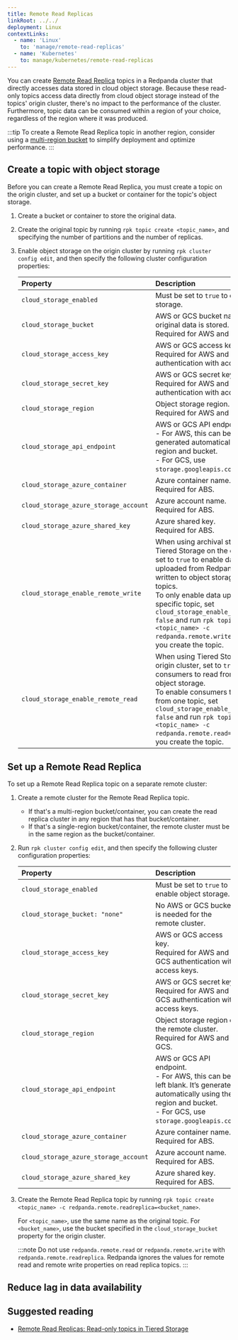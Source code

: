 ```yaml
---
title: Remote Read Replicas
linkRoot: ../../
deployment: Linux
contextLinks:
  - name: 'Linux'
    to: 'manage/remote-read-replicas'
  - name: 'Kubernetes'
    to: manage/kubernetes/remote-read-replicas
---
```


<head>
    <meta name="title" content="Remote Read Replicas | Redpanda Docs"/>
    <meta name="description" content="Create read-only topics (Remote Read Replica topics) that mirror topics on a different cluster."/>
    <link rel="canonical" href="https://docs.redpanda.com/docs/manage/remote-read-replicas/" />
</head>



<ContextLink frontmatter={frontMatter}
/>

<AboutRemoteReadReplicas frontmatter={frontMatter}/>

You can create [Remote Read Replica](../remote-read-replicas) topics in a Redpanda cluster that directly accesses data stored in cloud object storage. Because these read-only topics access data directly from cloud object storage instead of the topics' origin cluster, there's no impact to the performance of the cluster. Furthermore, topic data can be consumed within a region of your choice, regardless of the region where it was produced. 

:::tip
To create a Remote Read Replica topic in another region, consider using a [multi-region bucket](https://aws.amazon.com/s3/features/multi-region-access-points/) to simplify deployment and optimize performance. 
:::

## Create a topic with object storage

Before you can create a Remote Read Replica, you must create a topic on the origin cluster, and set up a bucket or container for the topic's object storage. 

1. Create a bucket or container to store the original data.
2. Create the original topic by running `rpk topic create <topic_name>`, and specifying the number of partitions and the number of replicas.
3. Enable object storage on the origin cluster by running `rpk cluster config edit`, and then specify the following cluster configuration properties:

    | Property | Description |
    | :------  | :---------  |
    | `cloud_storage_enabled` | Must be set to `true` to enable object storage. |
    | `cloud_storage_bucket` | AWS or GCS bucket name where the original data is stored. <br/>Required for AWS and GCS. |
    | `cloud_storage_access_key` | AWS or GCS access key. <br/>Required for AWS and GCS authentication with access keys. |
    | `cloud_storage_secret_key` | AWS or GCS secret key. <br/>Required for AWS and GCS authentication with access keys.  |
    | `cloud_storage_region` | Object storage region. <br/>Required for AWS and GCS. |
    | `cloud_storage_api_endpoint` | AWS or GCS API endpoint. <br/>- For AWS, this can be left blank. It’s generated automatically using the region and bucket. <br/>- For GCS, use `storage.googleapis.com`. |
    | `cloud_storage_azure_container` | Azure container name. <br/>Required for ABS. |
    | `cloud_storage_azure_storage_account` | Azure account name. <br/>Required for ABS. |
    | `cloud_storage_azure_shared_key` | Azure shared key. <br/>Required for ABS. |
    | `cloud_storage_enable_remote_write` | When using archival storage or Tiered Storage on the origin cluster, set to `true` to enable data to be uploaded from Redpanda and written to object storage for all topics. <br/>To only enable data upload for a specific topic, set `cloud_storage_enable_remote_write: false` and run `rpk topic create <topic_name> -c redpanda.remote.write=true` when you create the topic. |
    | `cloud_storage_enable_remote_read` | When using Tiered Storage on the origin cluster, set to `true` to enable consumers to read from all topics in object storage. <br/>To enable consumers to only read from one topic, set `cloud_storage_enable_remote_read: false` and run `rpk topic create <topic_name> -c redpanda.remote.read=true` when you create the topic.

## Set up a Remote Read Replica

To set up a Remote Read Replica topic on a separate remote cluster:

1. Create a remote cluster for the Remote Read Replica topic. 
   - If that's a multi-region bucket/container, you can create the read replica cluster in any region that has that bucket/container. 
   - If that's a single-region bucket/container, the remote cluster must be in the same region as the bucket/container.
2. Run `rpk cluster config edit`, and then specify the following cluster configuration properties:

    | Property | Description |
    | :------  | :---------  |
    | `cloud_storage_enabled` | Must be set to `true` to enable object storage. |
    | `cloud_storage_bucket: "none"` | No AWS or GCS bucket is needed for the remote cluster. |
    | `cloud_storage_access_key` | AWS or GCS access key. <br/>Required for AWS and GCS authentication with access keys. |
    | `cloud_storage_secret_key` | AWS or GCS secret key. <br/>Required for AWS and GCS authentication with access keys.  |
    | `cloud_storage_region` | Object storage region of the remote cluster. <br/>Required for AWS and GCS. |
    | `cloud_storage_api_endpoint` | AWS or GCS API endpoint. <br/>- For AWS, this can be left blank. It’s generated automatically using the region and bucket. <br/>- For GCS, use `storage.googleapis.com`. |
    | `cloud_storage_azure_container` | Azure container name. <br/>Required for ABS. |
    | `cloud_storage_azure_storage_account` | Azure account name. <br/>Required for ABS. |
    | `cloud_storage_azure_shared_key` | Azure shared key. <br/>Required for ABS. |

3. Create the Remote Read Replica topic by running `rpk topic create <topic_name> -c redpanda.remote.readreplica=<bucket_name>`. 
   
    For `<topic_name>`, use the same name as the original topic. For `<bucket_name>`, use the bucket specified in the `cloud_storage_bucket` property for the origin cluster.

    :::note
    Do not use `redpanda.remote.read` or `redpanda.remote.write` with `redpanda.remote.readreplica`. Redpanda ignores the values for remote read and remote write properties on read replica topics. 
    :::

## Reduce lag in data availability

<ReduceLag frontmatter={frontMatter}/>

## Suggested reading

- [Remote Read Replicas: Read-only topics in Tiered Storage](https://redpanda.com/blog/remote-read-replicas-for-distributing-work)